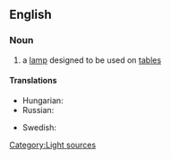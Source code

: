 ==English==

===Noun===
{{en-noun}}

# a [[lamp]] designed to be used on [[table]]s

====Translations====
{{trans-top|a lamp designed for tables}}
* Hungarian: {{t|hu|asztali lámpa}}
* Russian: {{t|ru|настольная лампа|f|sc=Cyrl|tr=nastól'naja lámpa}}
{{trans-mid}}
* Swedish: {{t-|sv|bordslampa|c}}
{{trans-bottom}}

[[Category:Light sources]]